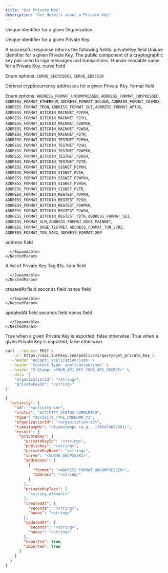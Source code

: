```yaml
---
title: "Get Private Key"
description: "Get details about a Private Key"
---
```



<EndpointPath type="query" path="get_private_key" />

<Authorizations />

<H3Bordered text="Body" />

<ParamField body="organizationId" type="string" required={true}>

Unique identifier for a given Organization.
</ParamField>

<ParamField body="privateKeyId" type="string" required={true}>

Unique identifier for a given Private Key.
</ParamField>


<H3Bordered text="Response" />
A successful response returns the following fields:

<ResponseField name="privateKey" type="object" required={true}>
  privateKey field
  <Expandable title="privateKey details">
    <NestedParam parentKey="privateKey" childKey="privateKeyId" type="string" required={true}>
Unique identifier for a given Private Key.
</NestedParam>
<NestedParam parentKey="privateKey" childKey="publicKey" type="string" required={true}>
The public component of a cryptographic key pair used to sign messages and transactions.
</NestedParam>
<NestedParam parentKey="privateKey" childKey="privateKeyName" type="string" required={true}>
Human-readable name for a Private Key.
</NestedParam>
<NestedParam parentKey="privateKey" childKey="curve" type="enum" required={true}>
curve field
  
Enum options: `CURVE_SECP256K1`, `CURVE_ED25519`

</NestedParam>
<NestedParam parentKey="privateKey" childKey="addresses" type="array" required={true}>
      Derived cryptocurrency addresses for a given Private Key.
      <Expandable title="addresses details">
        <NestedParam parentKey="privateKey.addresses" childKey="format" type="enum" required={false}>
format field
  
Enum options: `ADDRESS_FORMAT_UNCOMPRESSED`, `ADDRESS_FORMAT_COMPRESSED`, `ADDRESS_FORMAT_ETHEREUM`, `ADDRESS_FORMAT_SOLANA`, `ADDRESS_FORMAT_COSMOS`, `ADDRESS_FORMAT_TRON`, `ADDRESS_FORMAT_SUI`, `ADDRESS_FORMAT_APTOS`, `ADDRESS_FORMAT_BITCOIN_MAINNET_P2PKH`, `ADDRESS_FORMAT_BITCOIN_MAINNET_P2SH`, `ADDRESS_FORMAT_BITCOIN_MAINNET_P2WPKH`, `ADDRESS_FORMAT_BITCOIN_MAINNET_P2WSH`, `ADDRESS_FORMAT_BITCOIN_MAINNET_P2TR`, `ADDRESS_FORMAT_BITCOIN_TESTNET_P2PKH`, `ADDRESS_FORMAT_BITCOIN_TESTNET_P2SH`, `ADDRESS_FORMAT_BITCOIN_TESTNET_P2WPKH`, `ADDRESS_FORMAT_BITCOIN_TESTNET_P2WSH`, `ADDRESS_FORMAT_BITCOIN_TESTNET_P2TR`, `ADDRESS_FORMAT_BITCOIN_SIGNET_P2PKH`, `ADDRESS_FORMAT_BITCOIN_SIGNET_P2SH`, `ADDRESS_FORMAT_BITCOIN_SIGNET_P2WPKH`, `ADDRESS_FORMAT_BITCOIN_SIGNET_P2WSH`, `ADDRESS_FORMAT_BITCOIN_SIGNET_P2TR`, `ADDRESS_FORMAT_BITCOIN_REGTEST_P2PKH`, `ADDRESS_FORMAT_BITCOIN_REGTEST_P2SH`, `ADDRESS_FORMAT_BITCOIN_REGTEST_P2WPKH`, `ADDRESS_FORMAT_BITCOIN_REGTEST_P2WSH`, `ADDRESS_FORMAT_BITCOIN_REGTEST_P2TR`, `ADDRESS_FORMAT_SEI`, `ADDRESS_FORMAT_XLM`, `ADDRESS_FORMAT_DOGE_MAINNET`, `ADDRESS_FORMAT_DOGE_TESTNET`, `ADDRESS_FORMAT_TON_V3R2`, `ADDRESS_FORMAT_TON_V4R2`, `ADDRESS_FORMAT_XRP`

</NestedParam>
<NestedParam parentKey="privateKey.addresses" childKey="address" type="string" required={false}>
address field
</NestedParam>

      </Expandable>
    </NestedParam>
<NestedParam parentKey="privateKey" childKey="privateKeyTags" type="array" required={true}>
      A list of Private Key Tag IDs.
      <Expandable title="privateKeyTags details">
        <NestedParam parentKey="privateKey.privateKeyTags" childKey="item" type="string" required={true}>
item field
</NestedParam>

      </Expandable>
    </NestedParam>
<NestedParam parentKey="privateKey" childKey="createdAt" type="object" required={true}>
      createdAt field
      <Expandable title="createdAt details">
        <NestedParam parentKey="privateKey.createdAt" childKey="seconds" type="string" required={true}>
seconds field
</NestedParam>
<NestedParam parentKey="privateKey.createdAt" childKey="nanos" type="string" required={true}>
nanos field
</NestedParam>

      </Expandable>
    </NestedParam>
<NestedParam parentKey="privateKey" childKey="updatedAt" type="object" required={true}>
      updatedAt field
      <Expandable title="updatedAt details">
        <NestedParam parentKey="privateKey.updatedAt" childKey="seconds" type="string" required={true}>
seconds field
</NestedParam>
<NestedParam parentKey="privateKey.updatedAt" childKey="nanos" type="string" required={true}>
nanos field
</NestedParam>

      </Expandable>
    </NestedParam>
<NestedParam parentKey="privateKey" childKey="exported" type="boolean" required={true}>
True when a given Private Key is exported, false otherwise.
</NestedParam>
<NestedParam parentKey="privateKey" childKey="imported" type="boolean" required={true}>
True when a given Private Key is imported, false otherwise.
</NestedParam>

  </Expandable>
</ResponseField>

<RequestExample>

```bash cURL
curl --request POST \
  --url https://api.turnkey.com/public/v1/query/get_private_key \
  --header 'Accept: application/json' \
  --header 'Content-Type: application/json' \
  --header "X-Stamp: <YOUR_API_KEY.YOUR_API_SECRET>" \
  --data '{
    "organizationId": "<string>",
    "privateKeyId": "<string>"
}'
```

</RequestExample>

<ResponseExample>

```json 200
{
  "activity": {
    "id": "<activity-id>",
    "status": "ACTIVITY_STATUS_COMPLETED",
    "type": "ACTIVITY_TYPE_UNKNOWN_V1",
    "organizationId": "<organization-id>",
    "timestampMs": "<timestamp> (e.g., 1745474677461)",
    "result": {
      "privateKey": {
        "privateKeyId": "<string>",
        "publicKey": "<string>",
        "privateKeyName": "<string>",
        "curve": "<CURVE_SECP256K1>",
        "addresses": [
          {
            "format": "<ADDRESS_FORMAT_UNCOMPRESSED>",
            "address": "<string>"
          }
        ],
        "privateKeyTags": [
          "<string_element>"
        ],
        "createdAt": {
          "seconds": "<string>",
          "nanos": "<string>"
        },
        "updatedAt": {
          "seconds": "<string>",
          "nanos": "<string>"
        },
        "exported": true,
        "imported": true
      }
    }
  }
}
```

</ResponseExample>
